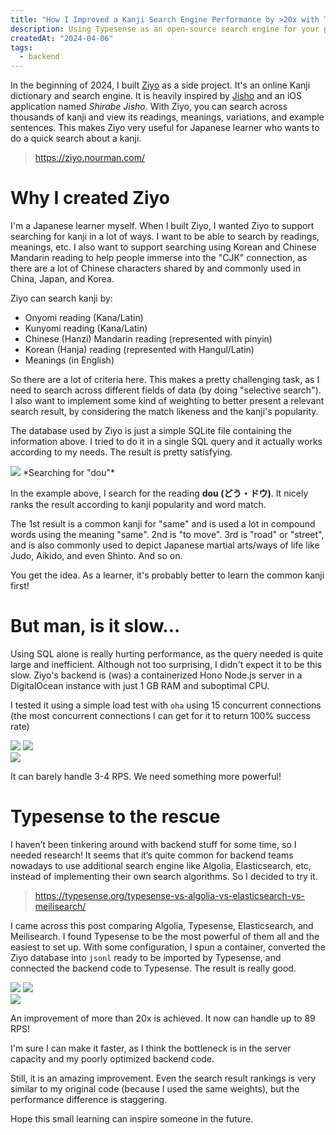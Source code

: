 ```yaml
---
title: "How I Improved a Kanji Search Engine Performance by >20x with Typesense"
description: Using Typesense as an open-source search engine for your project
createdAt: "2024-04-06"
tags:
  - backend
---
```


In the beginning of 2024, I built [Ziyo](https://ziyo.nourman.com/) as a side project. It's an online Kanji dictionary and search engine. It is heavily inspired by [Jisho](http://jisho.org/) and an iOS application named *Shirabe Jisho*. With Ziyo, you can search across thousands of kanji and view its readings, meanings, variations, and example sentences. This makes Ziyo very useful for Japanese learner who wants to do a quick search about a kanji.

> https://ziyo.nourman.com/

# Why I created Ziyo

I'm a Japanese learner myself. When I built Ziyo, I wanted Ziyo to support searching for kanji in a lot of ways. I want to be able to search by readings, meanings, etc. I also want to support searching using Korean and Chinese Mandarin reading to help people immerse into the "CJK" connection, as there are a lot of Chinese characters shared by and commonly used in China, Japan, and Korea.

Ziyo can search kanji by:

- Onyomi reading (Kana/Latin)
- Kunyomi reading (Kana/Latin)
- Chinese (Hanzi) Mandarin reading (represented with pinyin)
- Korean (Hanja) reading (represented with Hangul/Latin)
- Meanings (in English)

So there are a lot of criteria here. This makes a pretty challenging task, as I need to search across different fields of data (by doing "selective search"). I also want to implement some kind of weighting to better present a relevant search result, by considering the match likeness and the kanji's popularity.

The database used by Ziyo is just a simple SQLite file containing the information above. I tried to do it in a single SQL query and it actually works according to my needs. The result is pretty satisfying.

<Img src="https://www.notion.so/image/https%3A%2F%2Fprod-files-secure.s3.us-west-2.amazonaws.com%2F60678cfd-c33f-44e7-a8ed-09d08e538e17%2F40109b71-1ecb-4ef0-ad45-253fec920bda%2FSecure_File.png?table=block&id=c7b09c87-4041-4741-a4a0-219b6ca3adcd&cache=v2"/>
*Searching for "dou"*

In the example above, I search for the reading **dou (どう・ドウ)**. It nicely ranks the result according to kanji popularity and word match.

The 1st result is a common kanji for "same" and is used a lot in compound words using the meaning "same". 2nd is "to move". 3rd is "road" or "street", and is also commonly used to depict Japanese martial arts/ways of life like Judo, Aikido, and even Shinto. And so on.

You get the idea. As a learner, it's probably better to learn the common kanji first!

# But man, is it slow...

Using SQL alone is really hurting performance, as the query needed is quite large and inefficient. Although not too surprising, I didn't expect it to be this slow. Ziyo's backend is (was) a containerized Hono Node.js server in a DigitalOcean instance with just 1 GB RAM and suboptimal CPU.

I tested it using a simple load test with `oha` using 15 concurrent connections (the most concurrent connections I can get for it to return 100% success rate)

<div className="flex flex-col sm:flex-row">
  <Img className="sm:w-1/2" src="https://www.notion.so/image/https%3A%2F%2Fprod-files-secure.s3.us-west-2.amazonaws.com%2F60678cfd-c33f-44e7-a8ed-09d08e538e17%2Feb6188df-fc7f-4e50-a9b4-04d98997bd7f%2FUntitled.png?table=block&id=6c34fc8d-de1c-4a30-8360-7bca9e1a2ce0&cache=v2"/>
  <Img className="sm:w-1/2" src="https://www.notion.so/image/https%3A%2F%2Fprod-files-secure.s3.us-west-2.amazonaws.com%2F60678cfd-c33f-44e7-a8ed-09d08e538e17%2F03323447-2b9b-4d3c-8dea-a678263e1109%2FUntitled.png?table=block&id=69905719-258c-4e0b-84b6-7a378b137775&cache=v2"/>
</div>
<Img className="sm:w-1/2" src="https://www.notion.so/image/https%3A%2F%2Fprod-files-secure.s3.us-west-2.amazonaws.com%2F60678cfd-c33f-44e7-a8ed-09d08e538e17%2F9bb3fcb9-0d3d-4adb-836c-c392e31fdb49%2FUntitled.png?table=block&id=b5ce397e-729b-43c9-9685-e9e18ceb1972&cache=v2"/>

It can barely handle 3-4 RPS. We need something more powerful!

# Typesense to the rescue

I haven’t been tinkering around with backend stuff for some time, so I needed research! It seems that it’s quite common for backend teams nowadays to use additional search engine like Algolia, Elasticsearch, etc, instead of implementing their own search algorithms. So I decided to try it.

> https://typesense.org/typesense-vs-algolia-vs-elasticsearch-vs-meilisearch/

I came across this post comparing Algolia, Typesense, Elasticsearch, and Meilisearch. I found Typesense to be the most powerful of them all and the easiest to set up. With some configuration, I spun a container, converted the Ziyo database into `jsonl` ready to be imported by Typesense, and connected the backend code to Typesense. The result is really good.

<div className="flex flex-col sm:flex-row">
  <Img className="sm:w-1/2" src="https://www.notion.so/image/https%3A%2F%2Fprod-files-secure.s3.us-west-2.amazonaws.com%2F60678cfd-c33f-44e7-a8ed-09d08e538e17%2F0abd39b4-72c3-461a-8bbd-4111bdc1268e%2FUntitled.png?table=block&id=a2564b98-bf75-45dc-9a74-58102f612e93&cache=v2"/>
  <Img className="sm:w-1/2" src="https://www.notion.so/image/https%3A%2F%2Fprod-files-secure.s3.us-west-2.amazonaws.com%2F60678cfd-c33f-44e7-a8ed-09d08e538e17%2Fa8d9112a-519c-45aa-b553-9f0cdf3c5fac%2FUntitled.png?table=block&id=33d193f5-b1e6-4a84-8a8d-89195c60d7fe&cache=v2"/>
</div>
<Img className="sm:w-1/2" src="https://www.notion.so/image/https%3A%2F%2Fprod-files-secure.s3.us-west-2.amazonaws.com%2F60678cfd-c33f-44e7-a8ed-09d08e538e17%2F5dc9e2a4-926c-4043-b63f-8c72bc421eef%2FUntitled.png?table=block&id=f6b4c29c-e817-4528-87b0-8c81c8d82c4e&cache=v2"/>

An improvement of more than 20x is achieved. It now can handle up to 89 RPS!

I'm sure I can make it faster, as I think the bottleneck is in the server capacity and my poorly optimized backend code.

Still, it is an amazing improvement. Even the search result rankings is very similar to my original code (because I used the same weights), but the performance difference is staggering.

Hope this small learning can inspire someone in the future.